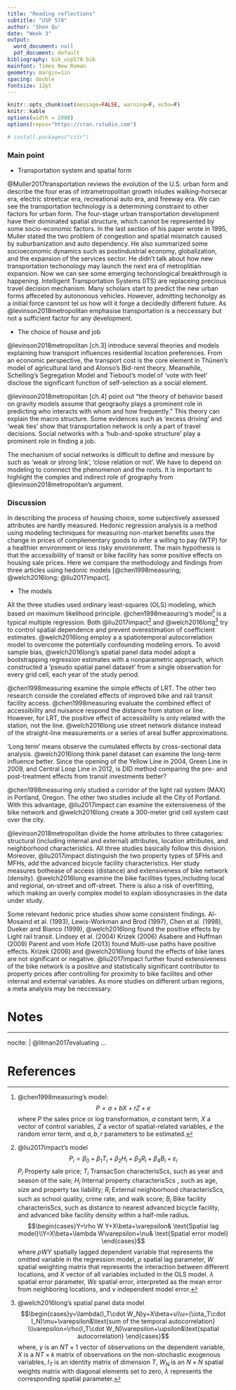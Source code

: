 ```yaml
---
title: "Reading reflections"
subtitle: "USP 570"
author: 'Shen Qu'
date: "Week 3"
output:
  word_document: null
  pdf_document: default
bibliography: bib_usp570.bib
mainfont: Times New Roman
geometry: margin=1in
spacing: double
fontsize: 12pt
---
```


```r
knitr::opts_chunk$set(message=FALSE, warning=F, echo=F)
knitr::kable
options(width = 2000)
options(repos="https://cran.rstudio.com")

# install.packages("citr")
```


### Main point

 - Transportation system and spatial form
 
@Muller2017transportation reviews the evolution of the U.S. urban form and describe the four eras of intrametropolitan growth inludes walking-horsecar era, electric streetcar era, recreational auto era, and freeway era.  We can see the transportation technology is a determining constraint to other factors for urban form. The four-stage urban transportation development have their dominated spatial structure, which cannot be represented by some socio-economic factors. In the last section of his paper wrote in 1995, Muller stated the two problem of congestion and spatial mismatch caused by suburbanization and auto dependency. He also summarized some socioeconomic dynamics such as postindustrial economy, globalization, and the expansion of the services sector. He didn't talk about how new transportation techonology may launch the next era of metroplitian expansion. Now we can see some emerging techonological breakthrough is happening. Intelligent Transportation Systems (ITS) are replaceing precious travel decision mechanism. Many scholars start to predict the new urban forms affeceted by autononous vehicles. 
However, admitting techonolgy as a initial force cannont tel us how will it forge a decidedly different future. As @levinson2018metropolitan emphasise transportation is a neccessary but not a sufficient factor for any development.

 - The choice of house and job

@levinson2018metropolitan [ch.3] introduce several theories and models explaining how transport influences residential location preferences. From an economic perspective, the transport cost is the core element in Thünen's model of agricultural land and Alonso’s Bid-rent theory. Meanwhile, Schelling’s Segregation Model and Tiebout’s model of 'vote with feet' disclose the significant function of self-selection as a social element.

@levinson2018metropolitan [ch.4] point out "the theory of behavior based on gravity models assume that geograohy plays a prominent role in predicting who interacts with whom and how frequently." This theory can explain the macro structure. Some evidences such as 'excess driving' and 'weak ties' show that transportation network is only a part of travel decisions. Social networks with a 'hub-and-spoke structure' play a prominent role in finding a job.

The mechanism of social networks is difficult to define and messure by such as 'weak or strong link', 'close relation or not'. We have to depend on modeling to connnect the phenomenon and the roots. It is important to highlight the complex and indirect role of grography from @levinson2018metropolitan's argument.

### Discussion

In describing the process of housing choice, some subjectively assessed attributes are hardly measured.
Hedonic regression analysis is a method using modeling techniques for measuring non-market benefits uses the change in prices of complementary goods to infer a willing to pay (WTP) for a healthier environment or less risky environment. The main hypothesis is that the accessibility of transit or bike facility has some positive effects on housing sale prices. Here we compare the methodology and findings from three articles using hedonic models [@chen1998measuring; @welch2016long; @liu2017impact].

 - The models
 
All the three studies used ordinary least-squares (OLS) modeling, which based on maximum likelihood principle.  @chen1998measuring's model[^1] is a typical multiple regression. Both @liu2017impact[^2] and @welch2016long[^3] try to control spatial dependence and prevent overestimation of coefficient estimates. @welch2016long employ a a spatiotemporal autocorrelation model to overcome the potentially confounding modeling errors. To avoid sample bias, @welch2016long's spatial panel data model adopt a bootstrapping regression estimates with a nonparametric approach, which constructed a 'pseudo spatial panel dataset' from a single observation for every grid cell, each year of the study period.

[^1]: @chen1998measuring's model:
$$P=a+bX +rZ +e$$
where
$P$ the sales price or log transformation,
$a$ constant term,
$X$ a vector of control variables,
$Z$ a vector of spatial-related variables,
$e$ the random error term, and
$a, b, r$ parameters to be estimated.

[^2]: @liu2017impact's model
$$P_i=\beta_0+\beta_1T_i+\beta_2H_i+\beta_3R_i+\beta_4B_i+\varepsilon_i$$
$P_i$ Property sale price;
$T_i$ TransacSon characterisScs, such as year and season of the sale;
$H_i$ Internal property characterisScs , such as age, size and property tax liability;
$R_i$ External neighborhood characterisScs, such as school quality, crime rate, and walk score;
$B_i$ Bike facility characterisScs, such as distance to nearest advanced bicycle facility, and advanced bike facility density within a half-mile radius.
$$\begin{cases}Y=\rho W Y+X\beta+\varepsilon& \text{Spatial lag model}\\Y=X\beta+\lambda W\varepsilon+\nu& \text{Spatial error model} \end{cases}$$
where
$\rho W Y$ spatially lagged dependent variable that represents the omitted variable in the regression model,
$\rho$ spatial lag parameter,
$W$ spatial weighting matrix that represents the interaction between different locations, and
$X$ vector of all variables included in the OLS model.
$\lambda$ spatial error parameter,
$W\varepsilon$ spatial error, interpreted as the mean error from neighboring locations, and
$\nu$ independent model error.

[^3]: @welch2016long's spatial panel data model
$$\begin{cases}y=\lambda(I_T\cdot W_N)y+X\beta+u\\u=(\iota_T\cdot I_N)\mu+\varepsilon&\text{sum of the temporal autocorrelation} \\\varepsilon=\rho(I_T\cdot W_N)\varepsilon+\upsilon&\text{spatial autocorrelation} \end{cases}$$
where, $y$ is an $NT\times1$ vector of observations on the dependent variable,
$X$ is a $NT\times k$ matrix of observations on the non-stochastic exogenous variables, 
$I_T$ is an identity matrix of dimension $T$, 
$W_N$ is an $N\times N$ spatial weights matrix with diagonal elements set to zero, 
$\lambda$ represents the corresponding spatial parameter. 

@chen1998measuring examine the simple effects of LRT. The other two research conside the corelated effects of improved bike and rail transit facility access.
@chen1998measuring evaluate the combined effect of accessibility and nuisance respond the distance from station or line. However, for LRT, the positive effect of accessibility is only related with the station, not the line. @welch2016long use street network distance instead of the straight-line measurements or a series of areal buffer approximations.

'Long term' means observe the cumulated effects by cross-sectional data analysis. @welch2016long think panel dataset can examine the long-term influence better. Since the opening of the Yellow Line in 2004, Green Line in 2009, and Central Loop Line in 2012, is DID method comparing the pre- and post-treatment effects from transit investments better?
   
@chen1998measuring only studied a corridor of the light rail system (MAX) in Portland, Oregon. The other two studies include all the City of Portland. With this advantage, @liu2017impact can examine the extensiveness of the bike network and  @welch2016long create a 300-meter grid cell system cast over the city.

@levinson2018metropolitan divide the home attributes to three catagories: structural (including internal and external) attributes, location attributes, and neighborhood characteristics. All three studies basically follow this division.
Moreover, @liu2017impact distinguish the two property types of SFHs and MFHs, add the advanced bicycle facility characteristics. Her study measures bothease of access (distance) and extensiveness of bike network (density).
@welch2016long examine the bike facilities types,including local and regional, on-street and off-street.
There is also a risk of overfitting, which making an overly complex model to explain idiosyncrasies in the data under study. 

Some relevant hedonic price studies show some consistent findings. Al-Mosaind et al. (1993), Lewis-Workman and Brod (1997), Chen et al. (1998), Dueker and Bianco (1999), @welch2016long found the positive effects by Light rail transit.
Lindsey et al. (2004)	Krizek (2006) Asabere and Huffman (2009) Parent and vom Hofe (2013) found Multi-use paths have positive effects.
Krizek (2006) and @welch2016long found the effects of bike lanes are not significant or negative.
@liu2017impact further found extensiveness of the bike network is a positive and statistically significant contributor to property prices after controlling for proximity to bike facilites and other internal and external variables.
As more studies on different urban regions, a meta analysis may be neccessary.

Notes {#notes}
==========

---
nocite: | 
  @litman2017evaluating
...


References {#references .unnumbered}
==========
